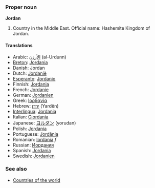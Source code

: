 ===Proper noun===
'''Jordan'''

# Country in the Middle East. Official name: Hashemite Kingdom of Jordan.

====Translations====
*Arabic: [[الأردن]] (al-Urdunn)
*[[Breton]]: [[Jordania]]
*Danish: Jordan
*Dutch: [[Jordanië]]
*[[Esperanto]]: [[Jordanio]]
*Finnish: [[Jordania]]
*French: [[Jordanie]]
*German: [[Jordanien]]
*Greek: [[Ιορδανία]]
*Hebrew: [[ירדן]] (Yardēn)
*[[Interlingua]]: [[Jordania]]
*Italian: [[Giordania]]
*Japanese: [[ヨルダン]] (yorudan)
*Polish: [[Jordania]]
*Portuguese: [[Jordânia]]
*Romanian: [[Iordania]] ''f''
*Russian: [[Иордания]]
*Spanish: [[Jordania]]
*Swedish: [[Jordanien]]

===See also===
*[[Countries of the world]]